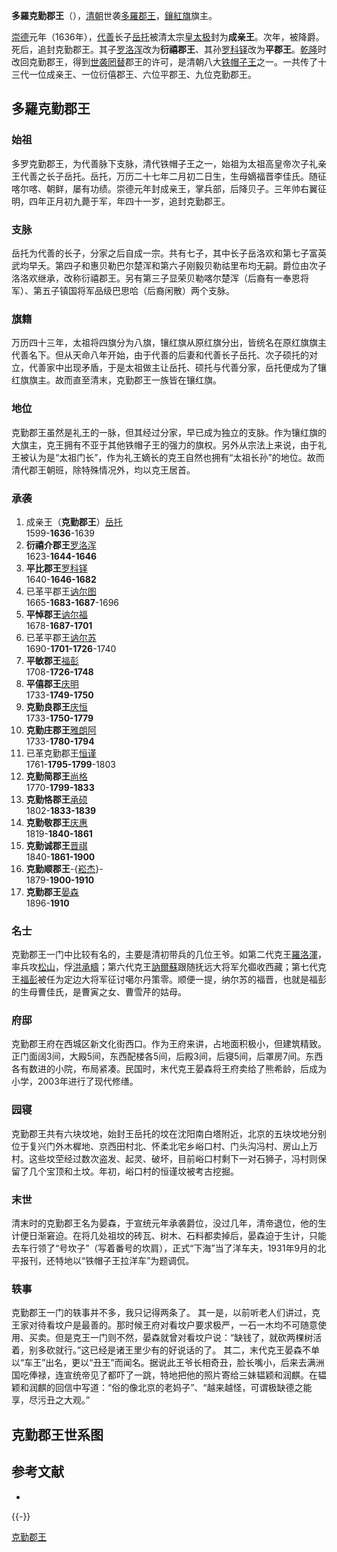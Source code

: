 '''多羅克勤郡王'''（{{lang-mnc|ᡩᠣᡵᠣᡳ <br>ᠪᠠᡥᠠᠮᡝ <br>ᡴᡳᠴᡝᠮᠪᡳ <br>ᡤᡳᠶᡡᠨ <br>ᠸᠠᠩ|v=doroi bahame kicembi giyūn wang}}），[[清朝|清朝]]世袭[[多羅郡王|多羅郡王]]，[[鑲紅旗|鑲紅旗]]旗主。

[[崇德|崇德]]元年（1636年），[[代善|代善]]长子[[岳托|岳托]]被清太宗[[皇太极|皇太极]]封为'''成亲王'''。次年，被降爵。死后，追封克勤郡王。其子[[罗洛浑|罗洛浑]]改为'''衍禧郡王'''、其孙[[罗科铎|罗科铎]]改为'''平郡王'''。[[乾隆|乾隆]]时改回克勤郡王，得到[[世袭罔替|世袭罔替]]郡王的许可，是清朝八大[[铁帽子王|铁帽子王]]之一。一共传了十三代一位成亲王、一位衍僖郡王、六位平郡王、九位克勤郡王。

==多羅克勤郡王==
===始祖===
多罗克勤郡王，为代善脉下支脉，清代铁帽子王之一，始祖为太祖高皇帝次子礼亲王代善之长子岳托。岳托，万历二十七年二月初二日生，生母嫡福晋李佳氏。随征喀尔喀、朝鲜，屡有功绩。崇德元年封成亲王，掌兵部，后降贝子。三年帅右翼征明，四年正月初九薨于军，年四十一岁，追封克勤郡王。
===支脉===
岳托为代善的长子，分家之后自成一宗。共有七子，其中长子岳洛欢和第七子富英武均早夭。第四子和惠贝勒巴尔楚浑和第六子刚毅贝勒祜里布均无嗣。爵位由次子洛洛欢继承，改称衍禧郡王。另有第三子显荣贝勒喀尔楚浑（后裔有一奉恩将军）、第五子镇国将军品级巴思哈（后裔闲散）两个支脉。
===旗籍===
万历四十三年，太祖将四旗分为八旗，镶红旗从原红旗分出，皆统名在原红旗旗主代善名下。但从天命八年开始，由于代善的后妻和代善长子岳托、次子硕托的对立，代善家中出现矛盾，于是太祖做主让岳托、硕托与代善分家，岳托便成为了镶红旗旗主。故而直至清末，克勤郡王一族皆在镶红旗。
===地位===
克勤郡王虽然是礼王的一脉，但其经过分家，早已成为独立的支脉。作为镶红旗的大旗主，克王拥有不亚于其他铁帽子王的强力的旗权。另外从宗法上来说，由于礼王被认为是“太祖门长”，作为礼王嫡长的克王自然也拥有“太祖长孙”的地位。故而清代郡王朝班，除特殊情况外，均以克王居首。
===承袭===
# 成亲王（'''克勤郡王'''）[[岳托|岳托]]<br>1599-'''1636'''-1639
# '''衍禧介郡王'''[[罗洛浑|罗洛浑]]<br>1623-'''1644-1646'''
# '''平比郡王'''[[罗科铎|罗科铎]]<br>1640-'''1646-1682'''
# 已革平郡王[[讷尔图|讷尔图]]<br>1665-'''1683-1687'''-1696
# '''平悼郡王'''[[讷尔福|讷尔福]]<br>1678-'''1687-1701'''
# 已革平郡王[[讷尔苏|讷尔苏]]<br>1690-'''1701-1726'''-1740
# '''平敏郡王'''[[福彭|福彭]]<br>1708-'''1726-1748'''
# '''平僖郡王'''[[庆明|庆明]]<br>1733-'''1749-1750'''
# '''克勤良郡王'''[[庆恒|庆恒]]<br>1733-'''1750-1779'''
# '''克勤庄郡王'''[[雅朗阿|雅朗阿]]<br>1733-'''1780-1794'''
# 已革克勤郡王[[恒谨|恒谨]]<br>1761-'''1795-1799'''-1803
# '''克勤简郡王'''[[尚格|尚格]]<br>1770-'''1799-1833'''
# '''克勤恪郡王'''[[承硕|承硕]]<br>1802-'''1833-1839'''
# '''克勤敬郡王'''[[庆惠|庆惠]]<br>1819-'''1840-1861'''
# '''克勤诚郡王'''[[晋祺|晋祺]]<br>1840-'''1861-1900'''
# '''克勤顺郡王'''-{[[崧杰|崧杰]]}-<br>1879-'''1900-1910'''
# '''克勤郡王'''[[晏森|晏森]]<br>1896-'''1910'''
===名士===
克勤郡王一门中比较有名的，主要是清初带兵的几位王爷。如第二代克王[[羅洛渾|羅洛渾]]，率兵攻[[松山区_(赤峰市)|松山]]，俘[[洪承疇|洪承疇]]；第六代克王[[訥爾蘇|訥爾蘇]]跟随抚远大将军允禵收西藏；第七代克王[[福彭|福彭]]被任为定边大将军征讨噶尔丹策零。顺便一提，纳尔苏的福晋，也就是福彭的生母曹佳氏，是曹寅之女、曹雪芹的姑母。
===府邸===
克勤郡王府在西城区新文化街西口。作为王府来讲，占地面积极小，但建筑精致。正门面阔3间，大殿5间，东西配楼各5间，后殿3间，后寝5间，后罩房7间。东西各有数进的小院，布局紧凑。民国时，末代克王晏森将王府卖给了熊希龄，后成为小学，2003年进行了现代修缮。
===园寝===
克勤郡王共有六块坟地，始封王岳托的坟在沈阳南白塔附近，北京的五块坟地分别位于复兴门外木樨地、京西田村北、怀柔北宅乡峪口村、门头沟冯村、房山上万村。这些坟茔经过数次盗发、起灵、破坏，目前峪口村剩下一对石狮子，冯村则保留了几个宝顶和土坟。年初，峪口村的恒谨坟被考古挖掘。
===末世===
清末时的克勤郡王名为晏森，于宣统元年承袭爵位，没过几年，清帝退位，他的生计便日渐窘迫。在将几处祖坟的砖瓦、树木、石料都卖掉后，晏森迫于生计，只能去车行领了“号坎子”（写着番号的坎肩），正式“下海”当了洋车夫，1931年9月的北平报刊，还特地以“铁帽子王拉洋车”为题调侃。
===轶事===
克勤郡王一门的轶事并不多，我只记得两条了。
其一是，以前听老人们讲过，克王家对待看坟户是最善的。那时候王府对看坟户要求极严，一石一木均不可随意使用、买卖。但是克王一门则不然，晏森就曾对看坟户说：“缺钱了，就砍两棵树活着，别多砍就行。”这已经是诸王里少有的好说话的了。
其二，末代克王晏森不单以“车王”出名，更以“丑王”而闻名。据说此王爷长相奇丑，脸长嘴小，后来去满洲国吃俸禄，连宣统帝见了都吓了一跳，特地把他的照片寄给三妹韫颖和润麒。在韫颖和润麒的回信中写道：“俗的像北京的老妈子”、“越来越怪，可谓极缺德之能享，尽污丑之大观。”
==克勤郡王世系图==
<center>
{{chart/start}}
{{chart|border=0 | | | | | | | | | | | |:| ado |ado=过继 }}
{{chart | | | | | | | | | Yt |Yt='''克勤郡王'''<br>[[岳托|岳托]]<br>1599-'''1636'''-1639}}
{{chart | | | | | | | | | |!}}
{{chart | | | | | | | | | Ll |Ll='''衍僖介郡王'''<br>[[罗洛浑|罗洛浑]]<br>1623-'''1644-1646'''}}
{{chart | | | | | | | | | |!}}
{{chart | | | | | | | | | Nt |Nt='''平比郡王'''<br>[[罗科铎|罗科铎]]<br>1640-'''1646-1682'''}}
{{chart | | | | | |,|-|-|-|^|-|-|-|.}}
{{chart | | | | | Nt | | | | | | Nf |Nt=已革平郡王<br>[[讷尔图|讷尔图]]<br>1665-'''1683-1687'''-1696|Nf='''平悼郡王'''<br>[[讷尔福|讷尔福]]<br>1678-'''1687-1701'''}}
{{chart | | | | | |!| | | | | | | |!}}
{{chart | | | | | Nq | | | | | | Ne |Nq=追封克勤郡王<br>[[讷清额|讷清额]]<br>1692-1765|Ne=已革平郡王<br>[[讷尔苏|讷尔苏]]<br>1690-'''1701-1726'''-1740}}
{{chart | | | | | |!| | | | | | | |)|-|-|-|.| |}}
{{chart | | | | | Yl | | | | | | Fp | | Fx |Yl='''克勤庄郡王'''<br>[[雅朗阿|雅朗阿]]<br>1733-'''1780-1794'''|Fp='''平敏郡王'''<br>[[福彭|福彭]]<br>1708-'''1726-1748'''|Fx=贝子<br>[[福秀|福秀]]<br>1710-1741}}
{{chart | |,|-|-|-|(| | | | | | | |!|L|~|7|!}}
{{chart |Hj | |Hy | | | | | |Qm | |Qh |Hj=已革克勤郡王<br>[[恒谨|恒谨]]<br>1761-'''1795-1799'''-1803|Hy=追封克勤郡王<br>[[恒元|恒元]]<br>1750-1789|Qm='''平僖郡王'''<br>[[庆明|庆明]]<br>1733-'''1749-1750'''|Qh='''克勤良郡王'''<br>[[庆恒|庆恒]]<br>1733-'''1750-1779'''}}
{{chart | | | | | |!}}
{{chart | | | | | Sg |Sg='''克勤简郡王'''<br>[[尚格|尚格]]<br>1770-'''1799-1833'''}}
{{chart | | | | | |!}}
{{chart | | | | | Cs |Cs='''克勤恪郡王'''<br>[[承硕|承硕]]<br>1802-'''1833-1839'''}}
{{chart | | | | | |!}}
{{chart | | | | | Qh |Qh='''克勤敬郡王'''<br>[[庆惠|庆惠]]<br>1819-'''1840-1861'''}}
{{chart | | | | | |!}}
{{chart | | | | | Jq |Jq='''克勤诚郡王'''<br>[[晋祺|晋祺]]<br>1840-'''1861-1900'''}}
{{chart | | | | | |!}}
{{chart | | | | | Sj |Sj='''克勤顺郡王'''<br>-{[[崧杰|崧杰]]}-<br>1879-'''1900-1910'''}}
{{chart | | | | | |!}}
{{chart | | | | | Ys |Ys='''克勤郡王'''<br>[[晏森|晏森]]<br>1896-'''1910-?'''}}
{{chart | | | | | |!}}
{{chart | | | | | By |By=[[彬沅|彬沅]]<br>1918-?}}
{{chart/end}}
</center>

== 参考文献 ==
* {{cite book |title = 《[[清史稿|清史稿]]》 |author = [[赵尔巽|赵尔巽]] |publisher = [[中华书局|中华书局]]}}
{{-}}
{{清朝宗室亲王}}
{{清朝宗室郡王}}
[[Category:克勤郡王|]]
